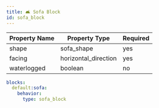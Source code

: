 ```yaml
---
title: 🛋️ Sofa Block
id: sofa_block
---
```


| Property Name | Property Type        | Required |
|---------------|----------------------|----------|
| shape         | sofa_shape           | yes      |
| facing        | horizontal_direction | yes      |
| waterlogged   | boolean              | no       |

```yml
blocks:
  default:sofa:
    behavior:
      type: sofa_block
```
